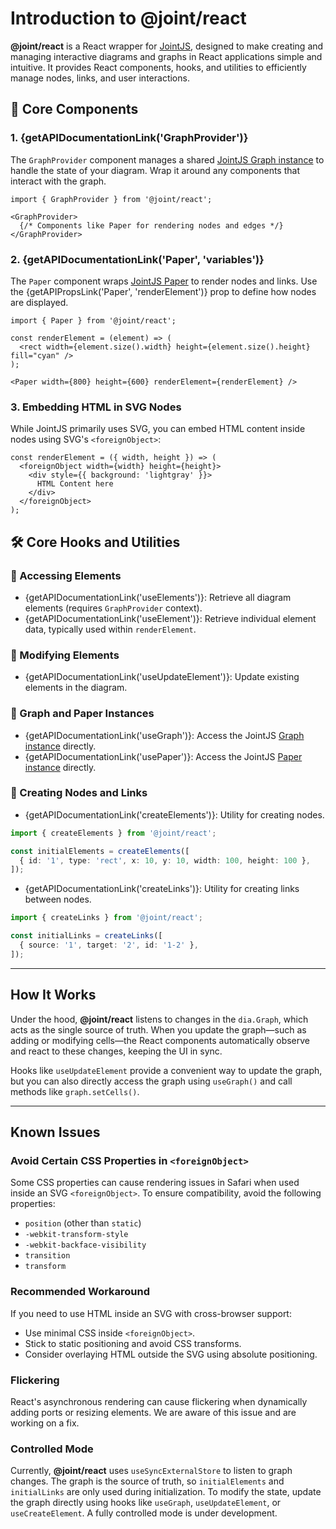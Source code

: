 
<Meta title="Introduction" />

# Introduction to @joint/react

**@joint/react** is a React wrapper for [JointJS](https://www.jointjs.com/), designed to make creating and managing interactive diagrams and graphs in React applications simple and intuitive. It provides React components, hooks, and utilities to efficiently manage nodes, links, and user interactions.

## 📌 Core Components

### 1. {getAPIDocumentationLink('GraphProvider')}
The `GraphProvider` component manages a shared [JointJS Graph instance](https://docs.jointjs.com/api/dia/Graph/) to handle the state of your diagram. Wrap it around any components that interact with the graph.

```tsx
import { GraphProvider } from '@joint/react';

<GraphProvider>
  {/* Components like Paper for rendering nodes and edges */}
</GraphProvider>
```

### 2. {getAPIDocumentationLink('Paper', 'variables')}
The `Paper` component wraps [JointJS Paper](https://docs.jointjs.com/learn/quickstart/paper/) to render nodes and links. Use the {getAPIPropsLink('Paper', 'renderElement')} prop to define how nodes are displayed.

```tsx
import { Paper } from '@joint/react';

const renderElement = (element) => (
  <rect width={element.size().width} height={element.size().height} fill="cyan" />
);

<Paper width={800} height={600} renderElement={renderElement} />
```

### 3. **Embedding HTML in SVG Nodes**
While JointJS primarily uses SVG, you can embed HTML content inside nodes using SVG's `<foreignObject>`:

```tsx
const renderElement = ({ width, height }) => (
  <foreignObject width={width} height={height}>
    <div style={{ background: 'lightgray' }}>
      HTML Content here
    </div>
  </foreignObject>
);
```

## 🛠️ Core Hooks and Utilities

### 🔹 Accessing Elements
- {getAPIDocumentationLink('useElements')}: Retrieve all diagram elements (requires `GraphProvider` context).
- {getAPIDocumentationLink('useElement')}: Retrieve individual element data, typically used within `renderElement`.

### 🔹 Modifying Elements
- {getAPIDocumentationLink('useUpdateElement')}: Update existing elements in the diagram.

### 🔹 Graph and Paper Instances
- {getAPIDocumentationLink('useGraph')}: Access the JointJS [Graph instance](https://docs.jointjs.com/api/dia/Graph/) directly.
- {getAPIDocumentationLink('usePaper')}: Access the JointJS [Paper instance](https://docs.jointjs.com/learn/quickstart/paper/) directly.

### 🔹 Creating Nodes and Links
- {getAPIDocumentationLink('createElements')}: Utility for creating nodes.

```ts
import { createElements } from '@joint/react';

const initialElements = createElements([
  { id: '1', type: 'rect', x: 10, y: 10, width: 100, height: 100 },
]);
```

- {getAPIDocumentationLink('createLinks')}: Utility for creating links between nodes.

```ts
import { createLinks } from '@joint/react';

const initialLinks = createLinks([
  { source: '1', target: '2', id: '1-2' },
]);
```

---

## How It Works
Under the hood, **@joint/react** listens to changes in the `dia.Graph`, which acts as the single source of truth. When you update the graph—such as adding or modifying cells—the React components automatically observe and react to these changes, keeping the UI in sync.

Hooks like `useUpdateElement` provide a convenient way to update the graph, but you can also directly access the graph using `useGraph()` and call methods like `graph.setCells()`.

---

## Known Issues

### Avoid Certain CSS Properties in `<foreignObject>`
Some CSS properties can cause rendering issues in Safari when used inside an SVG `<foreignObject>`. To ensure compatibility, avoid the following properties:

- `position` (other than `static`)
- `-webkit-transform-style`
- `-webkit-backface-visibility`
- `transition`
- `transform`

### Recommended Workaround
If you need to use HTML inside an SVG with cross-browser support:

- Use minimal CSS inside `<foreignObject>`.
- Stick to static positioning and avoid CSS transforms.
- Consider overlaying HTML outside the SVG using absolute positioning.

### Flickering
React's asynchronous rendering can cause flickering when dynamically adding ports or resizing elements. We are aware of this issue and are working on a fix.

### Controlled Mode
Currently, **@joint/react** uses `useSyncExternalStore` to listen to graph changes. The graph is the source of truth, so `initialElements` and `initialLinks` are only used during initialization. To modify the state, update the graph directly using hooks like `useGraph`, `useUpdateElement`, or `useCreateElement`. A fully controlled mode is under development.

